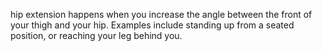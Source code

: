 hip extension happens when you increase the angle between the front of your thigh and your hip. Examples include standing up from a seated position, or reaching your leg behind you.